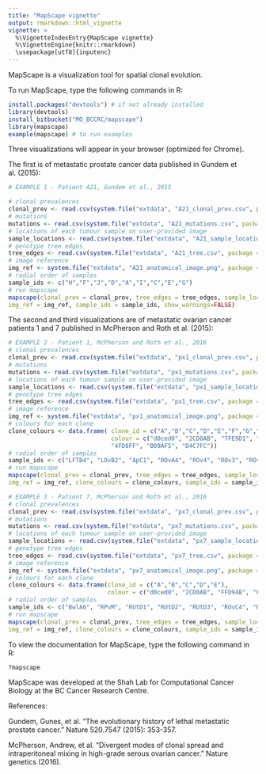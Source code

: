 ```yaml
---
title: "MapScape vignette"
output: rmarkdown::html_vignette
vignette: >
  %\VignetteIndexEntry{MapScape vignette}
  %\VignetteEngine{knitr::rmarkdown}
  \usepackage[utf8]{inputenc}
---
```


MapScape is a visualization tool for spatial clonal evolution.

To run MapScape, type the following commands in R:

```r
install.packages("devtools") # if not already installed  
library(devtools)  
install_bitbucket("MO_BCCRC/mapscape")  
library(mapscape)  
example(mapscape) # to run examples
```

Three visualizations will appear in your browser (optimized for Chrome).

The first is of metastatic prostate cancer data published in Gundem et al. (2015):

```r
# EXAMPLE 1 - Patient A21, Gundem et al., 2015

# clonal prevalences
clonal_prev <- read.csv(system.file("extdata", "A21_clonal_prev.csv", package = "mapscape"))
# mutations
mutations <- read.csv(system.file("extdata", "A21_mutations.csv", package = "mapscape"))
# locations of each tumour sample on user-provided image
sample_locations <- read.csv(system.file("extdata", "A21_sample_locations.csv", package = "mapscape"))
# genotype tree edges
tree_edges <- read.csv(system.file("extdata", "A21_tree.csv", package = "mapscape"))
# image reference
img_ref <- system.file("extdata", "A21_anatomical_image.png", package = "mapscape")
# radial order of samples
sample_ids <- c("H","F","J","D","A","I","C","E","G")
# run mapscape
mapscape(clonal_prev = clonal_prev, tree_edges = tree_edges, sample_locations = sample_locations, 
img_ref = img_ref, sample_ids = sample_ids, show_warnings=FALSE)
```

The second and third visualizations are of metastatic ovarian cancer patients 1 and 7 published in McPherson and Roth et al. (2015):

```r
# EXAMPLE 2 - Patient 1, McPherson and Roth et al., 2016
# clonal prevalences
clonal_prev <- read.csv(system.file("extdata", "px1_clonal_prev.csv", package = "mapscape"))
# mutations
mutations <- read.csv(system.file("extdata", "px1_mutations.csv", package = "mapscape"))
# locations of each tumour sample on user-provided image
sample_locations <- read.csv(system.file("extdata", "px1_sample_locations.csv", package = "mapscape"))
# genotype tree edges
tree_edges <- read.csv(system.file("extdata", "px1_tree.csv", package = "mapscape"))
# image reference
img_ref <- system.file("extdata", "px1_anatomical_image.png", package = "mapscape")
# colours for each clone
clone_colours <- data.frame( clone_id = c("A","B","C","D","E","F","G","H","I"), 
                             colour = c("d0ced0", "2CD0AB", "7FE9D1", "FFD94B", "FD8EE5", "F8766D", 
                             "4FD8FF", "B09AF5", "D4C7FC"))
# radial order of samples
sample_ids <- c("LFTB4", "LOvB2", "ApC1", "ROvA4", "ROv4", "ROv3", "ROv2", "ROv1", "RFTA16", "Om1", "SBwl", "SBwlE4")
# run mapscape
mapscape(clonal_prev = clonal_prev, tree_edges = tree_edges, sample_locations = sample_locations, 
img_ref = img_ref, clone_colours = clone_colours, sample_ids = sample_ids, show_warnings=FALSE)
```

```r
# EXAMPLE 3 - Patient 7, McPherson and Roth et al., 2016
# clonal prevalences
clonal_prev <- read.csv(system.file("extdata", "px7_clonal_prev.csv", package = "mapscape"))
# mutations
mutations <- read.csv(system.file("extdata", "px7_mutations.csv", package = "mapscape"))
# locations of each tumour sample on user-provided image
sample_locations <- read.csv(system.file("extdata", "px7_sample_locations.csv", package = "mapscape"))
# genotype tree edges
tree_edges <- read.csv(system.file("extdata", "px7_tree.csv", package = "mapscape"))
# image reference
img_ref <- system.file("extdata", "px7_anatomical_image.png", package = "mapscape")
# colours for each clone
clone_colours <- data.frame(clone_id = c("A","B","C","D","E"), 
                            colour = c("d0ced0", "2CD0AB", "FFD94B", "FD8EE5", "F8766D"))
# radial order of samples
sample_ids <- c("BwlA6", "RPvM", "RUtD1", "RUtD2", "RUtD3", "ROvC4", "ROvC5", "ROvC6", "LOv1","LOvA10","LOvA4","BrnM", "BrnMA1")
# run mapscape
mapscape(clonal_prev = clonal_prev, tree_edges = tree_edges, sample_locations = sample_locations, 
img_ref = img_ref, clone_colours = clone_colours, sample_ids = sample_ids, show_warnings=FALSE)
```
To view the documentation for MapScape, type the following command in R:

```r
?mapscape
```

MapScape was developed at the Shah Lab for Computational Cancer Biology at the BC Cancer Research Centre.
 
References:  

Gundem, Gunes, et al. "The evolutionary history of lethal metastatic prostate cancer." Nature 520.7547 (2015): 353-357.

McPherson, Andrew, et al. "Divergent modes of clonal spread and intraperitoneal mixing in high-grade serous ovarian cancer." Nature genetics (2016).
